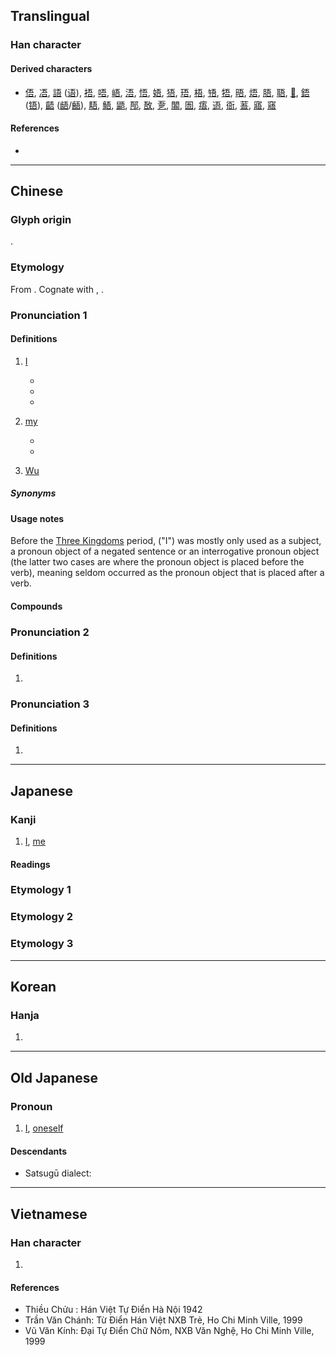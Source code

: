 {{character info}}

==Translingual==
{{stroke order|strokes=7}}

===Han character===
{{Han char|rn=30|rad=口|as=04|sn=7|four=10601|canj=MMR|ids=⿱五口}}

====Derived characters====
* [[俉]], [[𠗐]], [[語]] ([[语]]), [[捂]], [[唔]], [[峿]], [[浯]], [[悟]], [[娪]], [[㹳]], [[珸]], [[梧]], [[啎]], [[牾]], [[晤]], [[焐]], [[䏸]], [[䎸]], [[𥟊]], [[鋙]] ([[铻]]), [[齬]] ([[龉]]/[[𪘚]]), [[䮏]], [[鯃]], [[鼯]], [[郚]], [[敔]], [[㐚]], [[䦜]], [[圄]], [[痦]], [[逜]], [[衙]], [[䓊]], [[寤]], [[窹]]

====References====
* {{Han ref|kx=0180.030|dkj=03379|dj=0398.020|hdz=10585.130|uh=543E|ud=21566|bh=A75E|bd=42846}}

----

==Chinese==
{{zh-forms}}

===Glyph origin===
{{Han etyl}}
{{Han compound|ls=psc|五|口|c1=p|c2=s|t2=mouth}}.

===Etymology===
From {{inh|zh|sit-pro|*ŋa-j ~ ka||I}}. Cognate with {{och-l|我|I}}, {{cog|hak|𠊎|tr=ngài||I}}.

===Pronunciation 1===
{{zh-pron
|m=wú
|m_note=wú - standard; wǔ - common variant
|c=ng4
|h=pfs=ǹg/ngâ
|h_note=ǹg - literary; ngâ - vernacular (“my”)
|md=ngù
|mn=xm,qz,tw:ngô͘/qz,zz:gô͘
|mn-t=u5
|w=3ngu,3hhngg
|mc=1
|oc=1,2
|ma=y
|cat=pron,det,pn
}}

====Definitions====
{{zh-hanzi}}

# {{lb|zh|literary|or|dialectal}} [[I]]
#* {{zh-x|吾 嘗 終日 而 思 矣，不如 須臾 之 所 學 也。|'''I''' have once engaged in thinking for the whole day, and it cannot compare with a moment of learning.|ref=Xunzi|CL}}
#* {{zh-x|如 有 政，雖 不 吾 以，吾 其 與{yù} 聞 之。|If there had been government business, though '''I''' am now not appointed, '''I''' should have been consulted about it.|ref=Analects|CL}}
#* {{zh-x|吾 觀 全 地球 之 社會，未 有 凌亂 ^舊金山 之 華人 者。|From all the societies '''I''' have seen in the world, there is no society as disorderly as the Chinese community in San Francisco.|ref='''1904''' February, {{w|Liang Qichao}}, "''[[:zh:s:新大陸遊記|Travel Notes of the New Continent]]''"|CL}}
# {{lb|zh|literary|or|dialectal}} [[my]]
#* {{zh-x|吾 皇|'''my''' emperor|CL}}
#* {{zh-x|吾 姆|'''my''' mom|H}}
# {{surname|zh}} [[Wu]]

=====Synonyms=====
{{zh-dial|我}}

====Usage notes====
Before the [[w:Three Kingdoms|Three Kingdoms]] period, {{lang|zh|吾}} ("I") was mostly only used as a subject, a pronoun object of a negated sentence or an interrogative pronoun object (the latter two cases are where the pronoun object is placed before the verb), meaning {{lang|zh|吾}} seldom occurred as the pronoun object that is placed after a verb.

====Compounds====
{{zh-der|伊吾|余吾|先吾著鞭|吾人|吾伊|吾儕|吾兄|吾吾|吾子|吾徒|吾愛|吾當|吾輩|吾道東矣|唯吾獨尊|執金吾|左支右吾|支吾|支吾其詞|支支吾吾|故吾|昆吾|東支西吾|江左夷吾|維吾爾|蒼吾讓兄|金吾|金吾不禁|吾塔木|英吾斯塘|新疆維吾爾自治區|薩勒吾則克|希吾勒|吾宗肖|托木吾斯塘}}

===Pronunciation 2===
{{zh-pron
|m=yá
|mc=2
|oc=n,1
|cat=pn
}}

====Definitions====
{{zh-hanzi}}

# {{zh-only|允吾}}
===Pronunciation 3===
{{zh-pron
|m=yú
|cat=a
}}

====Definitions====
{{zh-hanzi}}

# {{zh-only|吾吾}}
----

==Japanese==

===Kanji===
{{ja-kanji|grade=|rs=口04}}

# [[I]], [[me]]

====Readings====
{{ja-readings
|goon=ぐ
|kanon=ご
|kun=われ-, わ-が, あ-, あが-
}}

===Etymology 1===
{{ja-kanjitab|われ|yomi=k}}
{{ja-kanjitab|わ|yomi=k}}
{{ja-see|我}}

===Etymology 2===
{{ja-kanjitab|あれ|yomi=k}}
{{ja-see|あれ}}

===Etymology 3===
{{ja-kanjitab|あ|yomi=k}}
{{ja-see|あ}}

----

==Korean==

===Hanja===
{{ko-hanja|hangeul=오|rv=o|mr=o}}

# {{rfdef|ko|sort=口04}}

----

==Old Japanese==

===Pronoun===
{{head|ojp|pronoun|tr=wa|kana|わ|sort=わ}}

# [[I]], [[oneself]]

====Descendants====
* Satsugū dialect: {{l|und|おい|tr=oi}}

----

==Vietnamese==

===Han character===
{{vi-hantu|[[ngô]], [[ngo]]|rs=口04}}

# {{rfdef|vi|sort=口04}}

====References====
* Thiều Chửu : Hán Việt Tự Điển Hà Nội 1942
* Trần Văn Chánh: Từ Điển Hán Việt NXB Trẻ, Ho Chi Minh Ville, 1999
* Vũ Văn Kính: Đại Tự Điển Chữ Nôm, NXB Văn Nghệ, Ho Chi Minh Ville, 1999